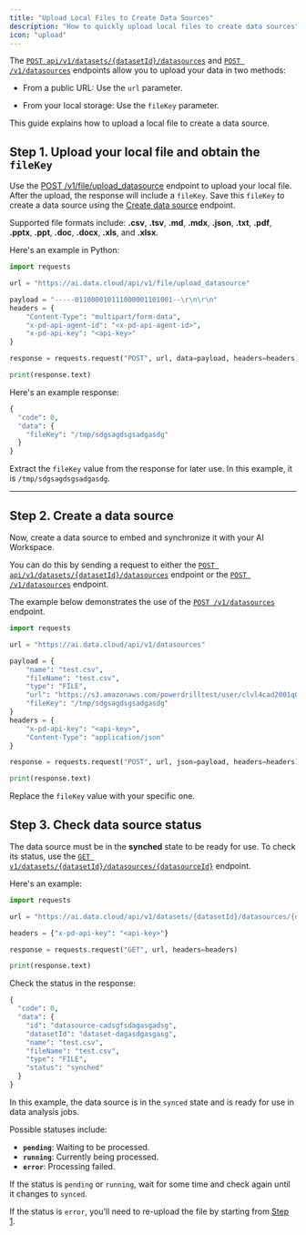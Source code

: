 ```yaml
---
title: "Upload Local Files to Create Data Sources"
description: "How to quickly upload local files to create data sources"
icon: "upload"
---
```


The [`POST api/v1/datasets/{datasetId}/datasources`](/api-reference/create-data-source) and [`POST /v1/datasources`](/api-reference/create-data-source-without-dataset) endpoints allow you to upload your data in two methods:

- From a public URL: Use the `url` parameter.

- From your local storage: Use the `fileKey` parameter.

This guide explains how to upload a local file to create a data source. 


## Step 1. Upload your local file and obtain the `fileKey`

Use the [POST /v1/file/upload_datasource](/api-reference/upload-file) endpoint to upload your local file. After the upload, the response will include a `fileKey`. Save this `fileKey` to create a data source using the [Create data source](/api-reference/create-data-source) endpoint.

Supported file formats include: **.csv**, **.tsv**, **.md**, **.mdx**, **.json**, **.txt**, **.pdf**, **.pptx**, **.ppt**, **.doc**, **.docx**, **.xls**, and **.xlsx**.

Here's an example in Python:

```python Example request:
import requests

url = "https://ai.data.cloud/api/v1/file/upload_datasource"

payload = "-----011000010111000001101001--\r\n\r\n"
headers = {
    "Content-Type": "multipart/form-data",
    "x-pd-api-agent-id": "<x-pd-api-agent-id>",
    "x-pd-api-key": "<api-key>"
}

response = requests.request("POST", url, data=payload, headers=headers)

print(response.text)
```


Here's an example response:

```python Example response:
{
  "code": 0,
  "data": {
    "fileKey": "/tmp/sdgsagdsgsadgasdg"
  }
}
```

Extract the `fileKey` value from the response for later use. In this example, it is `/tmp/sdgsagdsgsadgasdg`.

---

## Step 2. Create a data source

Now, create a data source to embed and synchronize it with your AI Workspace. 

You can do this by sending a request to either the [`POST api/v1/datasets/{datasetId}/datasources`](/api-reference/create-data-source) endpoint or the [`POST /v1/datasources`](/api-reference/create-data-source-without-dataset) endpoint. 


The example below demonstrates the use of the [`POST /v1/datasources`](/api-reference/create-data-source-without-dataset) endpoint.


```python Example request:
import requests

url = "https://ai.data.cloud/api/v1/datasources"

payload = {
    "name": "test.csv",
    "fileName": "test.csv",
    "type": "FILE",
    "url": "https://s3.amazonaws.com/powerdrilltest/user/clvl4cad2001q01l1m522hxlu/upload/f9773f1e-cd68-489a-8121-d566ca9218b1.csv?X-Amz-Algorithm=AWS4-HMAC-SHA256&X-Amz-Date=20240924T143419Z&X-Amz-SignedHeaders=host&X-Amz-Expires=599&X-Amz-Credential=AKIARLSQLXURHEIDN4OZ%2F20240924%2Fus-east-1%2Fs3%2Faws4_request&X-Amz-Signature=9ca0c58d508926a5811818041d557ffb53c64025dae94c0855280d457c7089a2",
    "fileKey": "/tmp/sdgsagdsgsadgasdg"
}
headers = {
    "x-pd-api-key": "<api-key>",
    "Content-Type": "application/json"
}

response = requests.request("POST", url, json=payload, headers=headers)

print(response.text)
```


Replace the `fileKey` value with your specific one.


## Step 3. Check data source status

The data source must be in the **synched** state to be ready for use. To check its status, use the [`GET v1/datasets/{datasetId}/datasources/{datasourceId}`](/api-reference/get-data-source) endpoint.

Here's an example:

```python Example request
import requests

url = "https://ai.data.cloud/api/v1/datasets/{datasetId}/datasources/{datasourceId}"

headers = {"x-pd-api-key": "<api-key>"}

response = requests.request("GET", url, headers=headers)

print(response.text)
```

Check the status in the response:

```python Example response:
{
  "code": 0,
  "data": {
    "id": "datasource-cadsgfsdagasgadsg",
    "datasetId": "dataset-dagasdgasgasg",
    "name": "test.csv",
    "fileName": "test.csv",
    "type": "FILE",
    "status": "synched"
  }
}
```


In this example, the data source is in the `synced` state and is ready for use in data analysis jobs.

Possible statuses include:

- **`pending`**: Waiting to be processed.
- **`running`**: Currently being processed.
- **`error`**: Processing failed.

If the status is `pending` or `running`, wait for some time and check again until it changes to `synced`. 

If the status is `error`, you'll need to re-upload the file by starting from [Step 1](#step-1-upload-your-local-file-and-obtain-fileKey).

